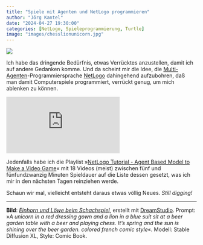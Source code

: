 ```yaml
---
title: "Spiele mit Agenten und NetLogo programmieren"
author: "Jörg Kantel"
date: "2024-04-27 19:30:00"
categories: [NetLogo, Spieleprogrammierung, Turtle]
image: "images/chesslionunicorn.jpg"
---
```


[![](images/chesslionunicorn-b.jpg)](https://www.flickr.com/photos/schockwellenreiter/53579014801/)

Ich habe das dringende Bedürfnis, etwas Verrücktes anzustellen, damit ich auf andere Gedanken komme. Und da scheint mir die Idee, die [Multi-Agenten](http://cognitiones.kantel-chaos-team.de/programmierung/softcomputing/multiagenten.html)-Programmiersprache [NetLogo](http://cognitiones.kantel-chaos-team.de/programmierung/netlogo.html) dahingehend aufzubohren, daß man damit Computerspiele programmiert, verrückt genug, um mich ablenken zu können.

<iframe class="if16_9" src="https://www.youtube.com/embed/Of_PNwd1bRs?si=ZJZhgKTiKlF7vV3F" title="YouTube video player" frameborder="0" allow="accelerometer; autoplay; clipboard-write; encrypted-media; gyroscope; picture-in-picture; web-share" referrerpolicy="strict-origin-when-cross-origin" allowfullscreen></iframe>

Jedenfalls habe ich die Playlist »[NetLogo Tutorial - Agent Based Model to Make a Video Game](https://www.youtube.com/playlist?list=PLJTCLffaZ2Ztxx1Pzp1qTkBX9hphS1YsZ)« mit 18 Videos (meist) zwischen fünf und fünfundzwanzig Minuten Spieldauer auf die Liste dessen gesetzt, was ich mir in den nächsten Tagen reinziehen werde.

Schaun wir mal, vielleicht entsteht daraus etwas völlig Neues. *Still digging!*

---

**Bild**: *[Einhorn und Löwe beim Schachspiel](https://www.flickr.com/photos/schockwellenreiter/53579014801/)*, erstellt mit [DreamStudio](https://beta.dreamstudio.ai/generate). Prompt: »*A unicorn in a red dressing gown and a lion in a blue suit sit at a beer garden table with a beer and playing chess. It's spring and the sun is shining over the beer garden. colored french comic style*«. Modell: Stable Diffusion XL, Style: Comic Book.
